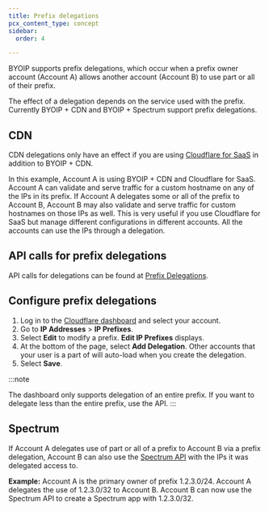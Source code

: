 ```yaml
---
title: Prefix delegations
pcx_content_type: concept
sidebar:
  order: 4

---
```


BYOIP supports prefix delegations, which occur when a prefix owner account (Account A) allows another account (Account B) to use part or all of their prefix.

The effect of a delegation depends on the service used with the prefix. Currently BYOIP + CDN and BYOIP + Spectrum support prefix delegations.

## CDN

CDN delegations only have an effect if you are using [Cloudflare for SaaS](/cloudflare-for-platforms/cloudflare-for-saas/security/certificate-management/) in addition to BYOIP + CDN.

In this example, Account A is using BYOIP + CDN and Cloudflare for SaaS. Account A can validate and serve traffic for a custom hostname on any of the IPs in its prefix. If Account A delegates some or all of the prefix to Account B, Account B may also validate and serve traffic for custom hostnames on those IPs as well. This is very useful if you use Cloudflare for SaaS but manage different configurations in different accounts. All the accounts can use the IPs through a delegation.

## API calls for prefix delegations

API calls for delegations can be found at [Prefix Delegations](/api/resources/addressing/subresources/prefixes/subresources/delegations/methods/list/).

## Configure prefix delegations

1. Log in to the [Cloudflare dashboard](https://dash.cloudflare.com/) and select your account.
2. Go to **IP Addresses** > **IP Prefixes**.
3. Select **Edit** to modify a prefix. **Edit IP Prefixes** displays.
4. At the bottom of the page, select **Add Delegation**. Other accounts that your user is a part of will auto-load when you create the delegation.
5. Select **Save**.

:::note

The dashboard only supports delegation of an entire prefix. If you want to delegate less than the entire prefix, use the API.
:::

## Spectrum

If Account A delegates use of part or all of a prefix to Account B via a prefix delegation, Account B can also use the [Spectrum API](/spectrum/about/byoip/) with the IPs it was delegated access to.

**Example:** Account A is the primary owner of prefix 1.2.3.0/24. Account A delegates the use of 1.2.3.0/32 to Account B. Account B can now use the Spectrum API to create a Spectrum app with 1.2.3.0/32.
